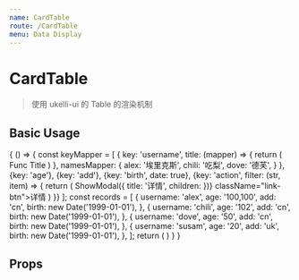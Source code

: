 ```yaml
---
name: CardTable
route: /CardTable
menu: Data Display
---
```



# CardTable

> 使用 ukelli-ui 的 Table 的渲染机制

## Basic Usage

<Playground>
  {
    () => {
      const keyMapper = [
        {
          key: 'username',
          title: (mapper) => {
            return (
              <span>Func Title</span>
            )
          },
          namesMapper: {
            alex: '埃里克斯',
            chili: '吃梨',
            dove: '德芙',
          }
        },
        {key: 'age'},
        {key: 'add'},
        {key: 'birth', date: true},
        {key: 'action', filter: (str, item) => {
          return (
            <span
              onClick={e => ShowModal({
                title: '详情',
                children: <DescHelper keyMapper={keyMapper} record={item} />
              })}
              className="link-btn">详情</span>
          )
        }}
      ];
      const records = [
        {
          username: 'alex',
          age: '100,100',
          add: 'cn',
          birth: new Date('1999-01-01'),
        },
        {
          username: 'chili',
          age: '102',
          add: 'cn',
          birth: new Date('1999-01-01'),
        },
        {
          username: 'dove',
          age: '50',
          add: 'cn',
          birth: new Date('1999-01-01'),
        },
        {
          username: 'susam',
          age: '20',
          add: 'uk',
          birth: new Date('1999-01-01'),
        },
      ];
      return (
        <CardTable
          keyMapper={keyMapper}
          records={records} />
      )
    }
  }
</Playground>

## Props

<Props of={CardTable} />
